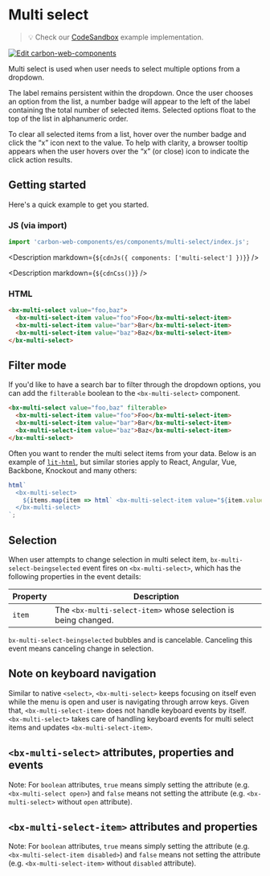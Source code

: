 
# Multi select

> 💡 Check our
> [CodeSandbox](https://codesandbox.io/s/github/carbon-design-system/carbon-web-components/tree/main/examples/codesandbox/basic/components/multi-select)
> example implementation.

[![Edit carbon-web-components](https://codesandbox.io/static/img/play-codesandbox.svg)](https://codesandbox.io/s/github/carbon-design-system/carbon-web-components/tree/main/examples/codesandbox/basic/components/multi-select)

Multi select is used when user needs to select multiple options from a dropdown.

The label remains persistent within the dropdown. Once the user chooses an option from the list, a number badge will appear to the left of the label containing the total number of selected items. Selected options float to the top of the list in alphanumeric order.

To clear all selected items from a list, hover over the number badge and click the “x” icon next to the value. To help with clarity, a browser tooltip appears when the user hovers over the “x” (or close) icon to indicate the click action results.

## Getting started

Here's a quick example to get you started.

### JS (via import)

```javascript
import 'carbon-web-components/es/components/multi-select/index.js';
```

<Description markdown={`${cdnJs({ components: ['multi-select'] })}`} />

<Description markdown={`${cdnCss()}`} />

### HTML

```html
<bx-multi-select value="foo,baz">
  <bx-multi-select-item value="foo">Foo</bx-multi-select-item>
  <bx-multi-select-item value="bar">Bar</bx-multi-select-item>
  <bx-multi-select-item value="baz">Baz</bx-multi-select-item>
</bx-multi-select>
```

## Filter mode

If you'd like to have a search bar to filter through the dropdown options, you can add the `filterable` boolean to the `<bx-multi-select>` component.

```html
<bx-multi-select value="foo,baz" filterable>
  <bx-multi-select-item value="foo">Foo</bx-multi-select-item>
  <bx-multi-select-item value="bar">Bar</bx-multi-select-item>
  <bx-multi-select-item value="baz">Baz</bx-multi-select-item>
</bx-multi-select>
```

Often you want to render the multi select items from your data. Below is an example of [`lit-html`](https://lit-html.polymer-project.org), but similar stories apply to React, Angular, Vue, Backbone, Knockout and many others:

```javascript
html`
  <bx-multi-select>
    ${items.map(item => html` <bx-multi-select-item value="${item.value}">${item.title}</bx-multi-select-item> `)}
  </bx-multi-select>
`;
```

## Selection

When user attempts to change selection in multi select item, `bx-multi-select-beingselected` event fires on `<bx-multi-select>`, which has the following properties in the event details:

| Property | Description                                                    |
| -------- | -------------------------------------------------------------- |
| `item`   | The `<bx-multi-select-item>` whose selection is being changed. |

`bx-multi-select-beingselected` bubbles and is cancelable. Canceling this event means canceling change in selection.

## Note on keyboard navigation

Similar to native `<select>`, `<bx-multi-select>` keeps focusing on itself even while the menu is open and user is navigating through arrow keys. Given that, `<bx-multi-select-item>` does not handle keyboard events by itself. `<bx-multi-select>` takes care of handling keyboard events for multi select items and updates `<bx-multi-select-item>`.

## `<bx-multi-select>` attributes, properties and events

Note: For `boolean` attributes, `true` means simply setting the attribute (e.g. `<bx-multi-select open>`) and `false` means not setting the attribute (e.g. `<bx-multi-select>` without `open` attribute).

<Props of="bx-multi-select" />

## `<bx-multi-select-item>` attributes and properties

Note: For `boolean` attributes, `true` means simply setting the attribute (e.g. `<bx-multi-select-item disabled>`) and `false` means not setting the attribute (e.g. `<bx-multi-select-item>` without `disabled` attribute).

<Props of="bx-multi-select-item" />
